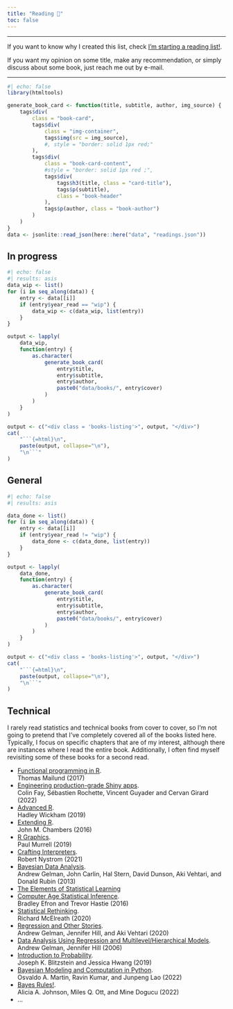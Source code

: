 ```yaml
---
title: "Reading 📖" 
toc: false
---
```


---

If you want to know why I created this list, check [I'm starting a reading list!](posts/2024-02-01_starting_a_reading_list/index.qmd).

If you want my opinion on some title, make any recommendation, or simply discuss about some book, just reach me out by e-mail.

---

```r
#| echo: false
library(htmltools)

generate_book_card <- function(title, subtitle, author, img_source) {
    tags$div(
        class = "book-card",
        tags$div(
            class = "img-container",
            tags$img(src = img_source),
            #, style = "border: solid 1px red;"
        ),
        tags$div(
            class = "book-card-content",
            #style = "border: solid 1px red ;",
            tags$div(
                tags$h3(title, class = "card-title"),
                tags$p(subtitle),
                class = "book-header"
            ),
            tags$p(author, class = "book-author")
        )
    )
}
data <- jsonlite::read_json(here::here("data", "readings.json"))
```


## In progress


```r
#| echo: false
#| results: asis
data_wip <- list()
for (i in seq_along(data)) {
    entry <- data[[i]]
    if (entry$year_read == "wip") {
        data_wip <- c(data_wip, list(entry))
    }
}

output <- lapply(
    data_wip,
    function(entry) {
        as.character(
            generate_book_card(
                entry$title,
                entry$subtitle,
                entry$author,
                paste0("data/books/", entry$cover)
            )
        )
    }
)

output <- c("<div class = 'books-listing'>", output, "</div>")
cat(
    "```{=html}\n", 
    paste(output, collapse="\n"), 
    "\n```"
)
```


## General

```r
#| echo: false
#| results: asis

data_done <- list()
for (i in seq_along(data)) {
    entry <- data[[i]]
    if (entry$year_read != "wip") {
        data_done <- c(data_done, list(entry))
    }
}

output <- lapply(
    data_done,
    function(entry) {
        as.character(
            generate_book_card(
                entry$title,
                entry$subtitle,
                entry$author,
                paste0("data/books/", entry$cover)
            )
        )
    }
)

output <- c("<div class = 'books-listing'>", output, "</div>")
cat(
    "```{=html}\n", 
    paste(output, collapse="\n"), 
    "\n```"
)
```

## Technical

I rarely read statistics and technical books from cover to cover, so I'm not going to 
pretend that I've completely covered all of the books listed here.
Typically, I focus on specific chapters that are of my interest, although there are instances
where I read the entire book. Additionally, I often find myself revisiting some of these
books for a second read.

- [Functional programming in R](https://link.springer.com/book/10.1007/978-1-4842-2746-6).<br> Thomas Mailund (2017)
- [Engineering production-grade Shiny apps](https://www.routledge.com/Engineering-Production-Grade-Shiny-Apps/Fay-Rochette-Guyader-Girard/p/book/9780367466022). <br> Colin Fay, Sébastien Rochette, Vincent Guyader and Cervan Girard (2022)
- [Advanced R](https://www.routledge.com/Advanced-R-Second-Edition/Wickham/p/book/9780815384571). <br> Hadley Wickham (2019)
- [Extending R](https://www.routledge.com/Extending-R/Chambers/p/book/9781498775717). <br> John M. Chambers (2016)
- [R Graphics](https://www.routledge.com/R-Graphics-Third-Edition/Murrell/p/book/9780367780692). <br> Paul Murrell (2019)
- [Crafting Interpreters](https://craftinginterpreters.com/). <br> Robert Nystrom (2021)
- [Bayesian Data Analysis](http://www.stat.columbia.edu/~gelman/book/). <br> Andrew Gelman, John Carlin, Hal Stern, David Dunson, Aki Vehtari, and Donald Rubin (2013)
- [The Elements of Statistical Learning](https://link.springer.com/book/10.1007/978-0-387-84858-7)
- [Computer Age Statistical Inference](https://www.cambridge.org/core/books/computer-age-statistical-inference/E32C1911ED937D75CE159BBD21684D37). <br> Bradley Efron and Trevor Hastie (2016)
- [Statistical Rethinking](https://xcelab.net/rm/statistical-rethinking/). <br> Richard McElreath (2020)
- [Regression and Other Stories](https://www.cambridge.org/highereducation/books/regression-and-other-stories/DD20DD6C9057118581076E54E40C372C#overview). <br> Andrew Gelman, Jennifer Hill, and Aki Vehtari (2020)
- [Data Analysis Using Regression and Multilevel/Hierarchical Models](http://www.stat.columbia.edu/~gelman/arm/). <br> Andrew Gelman, Jennifer Hill (2006)
- [Introduction to Probability](https://www.routledge.com/Introduction-to-Probability-Second-Edition/Blitzstein-Hwang/p/book/9781138369917). <br> Joseph K. Blitzstein and Jessica Hwang (2019)
- [Bayesian Modeling and Computation in Python](https://www.routledge.com/Bayesian-Modeling-and-Computation-in-Python/Martin-Kumar-Lao/p/book/9780367894368). <br> Osvaldo A. Martin, Ravin Kumar, and Junpeng Lao (2022)
- [Bayes Rules!](https://www.routledge.com/Bayes-Rules-An-Introduction-to-Applied-Bayesian-Modeling/Johnson-Ott-Dogucu/p/book/9780367255398). <br> Alicia A. Johnson, Miles Q. Ott, and Mine Dogucu (2022)
- ...
